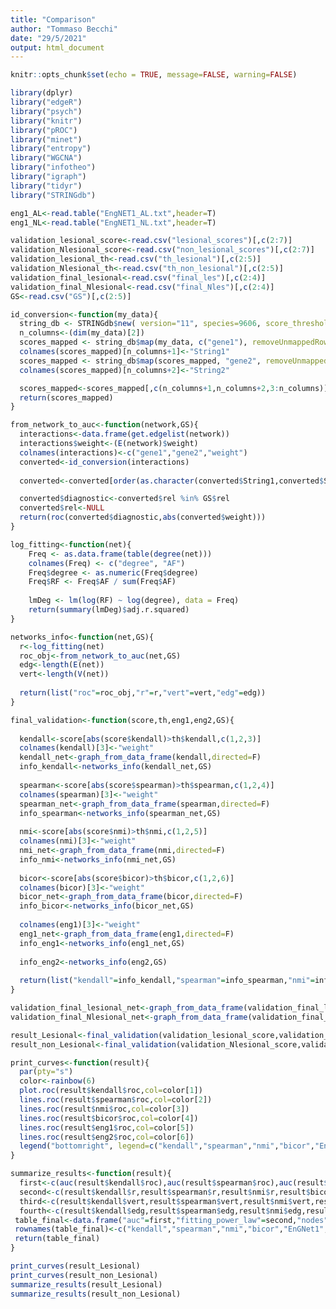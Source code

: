 ---
title: "Comparison"
author: "Tommaso Becchi"
date: "29/5/2021"
output: html_document
---

```{r setup, include=FALSE}
knitr::opts_chunk$set(echo = TRUE, message=FALSE, warning=FALSE)
```


```{r}
library(dplyr)
library("edgeR")
library("psych")
library("knitr")
library("pROC")
library("minet")
library("entropy")
library("WGCNA")
library("infotheo")
library("igraph")
library("tidyr")
library("STRINGdb")

```

```{r}
eng1_AL<-read.table("EngNET1_AL.txt",header=T)
eng1_NL<-read.table("EngNET1_NL.txt",header=T)

validation_lesional_score<-read.csv("lesional_scores")[,c(2:7)]
validation_Nlesional_score<-read.csv("non_lesional_scores")[,c(2:7)]
validation_lesional_th<-read.csv("th_lesional")[,c(2:5)]
validation_Nlesional_th<-read.csv("th_non_lesional")[,c(2:5)]
validation_final_lesional<-read.csv("final_les")[,c(2:4)]
validation_final_Nlesional<-read.csv("final_Nles")[,c(2:4)]
GS<-read.csv("GS")[,c(2:5)]
```


```{r}
id_conversion<-function(my_data){
  string_db <- STRINGdb$new( version="11", species=9606, score_threshold=0, input_directory="")
  n_columns<-(dim(my_data)[2])
  scores_mapped <- string_db$map(my_data, c("gene1"), removeUnmappedRows = TRUE)
  colnames(scores_mapped)[n_columns+1]<-"String1"
  scores_mapped <- string_db$map(scores_mapped, "gene2", removeUnmappedRows = TRUE)
  colnames(scores_mapped)[n_columns+2]<-"String2"

  scores_mapped<-scores_mapped[,c(n_columns+1,n_columns+2,3:n_columns)]
  return(scores_mapped)
}
```

```{r}
from_network_to_auc<-function(network,GS){
  interactions<-data.frame(get.edgelist(network))
  interactions$weight<-(E(network)$weight)
  colnames(interactions)<-c("gene1","gene2","weight")
  converted<-id_conversion(interactions)
  
  converted<-converted[order(as.character(converted$String1,converted$String2)),] %>% unite("rel", String1:String2, na.rm = TRUE, remove = FALSE)

  converted$diagnostic<-converted$rel %in% GS$rel
  converted$rel<-NULL
  return(roc(converted$diagnostic,abs(converted$weight)))
}
```

```{r}
log_fitting<-function(net){
    Freq <- as.data.frame(table(degree(net)))
    colnames(Freq) <- c("degree", "AF")
    Freq$degree <- as.numeric(Freq$degree)
    Freq$RF <- Freq$AF / sum(Freq$AF)
 
    lmDeg <- lm(log(RF) ~ log(degree), data = Freq)
    return(summary(lmDeg)$adj.r.squared)
}

```


```{r}
networks_info<-function(net,GS){
  r<-log_fitting(net)
  roc_obj<-from_network_to_auc(net,GS)
  edg<-length(E(net))
  vert<-length(V(net))
  
  return(list("roc"=roc_obj,"r"=r,"vert"=vert,"edg"=edg))
}

```

```{r}
final_validation<-function(score,th,eng1,eng2,GS){
  
  kendall<-score[abs(score$kendall)>th$kendall,c(1,2,3)]
  colnames(kendall)[3]<-"weight"
  kendall_net<-graph_from_data_frame(kendall,directed=F)
  info_kendall<-networks_info(kendall_net,GS)
  
  spearman<-score[abs(score$spearman)>th$spearman,c(1,2,4)]
  colnames(spearman)[3]<-"weight"
  spearman_net<-graph_from_data_frame(spearman,directed=F)
  info_spearman<-networks_info(spearman_net,GS)
  
  nmi<-score[abs(score$nmi)>th$nmi,c(1,2,5)]
  colnames(nmi)[3]<-"weight"
  nmi_net<-graph_from_data_frame(nmi,directed=F)
  info_nmi<-networks_info(nmi_net,GS)
  
  bicor<-score[abs(score$bicor)>th$bicor,c(1,2,6)]
  colnames(bicor)[3]<-"weight"
  bicor_net<-graph_from_data_frame(bicor,directed=F)
  info_bicor<-networks_info(bicor_net,GS)
  
  colnames(eng1)[3]<-"weight"
  eng1_net<-graph_from_data_frame(eng1,directed=F)
  info_eng1<-networks_info(eng1_net,GS)
  
  info_eng2<-networks_info(eng2,GS)
  
  return(list("kendall"=info_kendall,"spearman"=info_spearman,"nmi"=info_nmi,"bicor"=info_bicor,"eng1"=info_eng1,"eng2"=info_eng2))
}


```


```{r}
validation_final_lesional_net<-graph_from_data_frame(validation_final_lesional,directed=F)
validation_final_Nlesional_net<-graph_from_data_frame(validation_final_Nlesional,directed=F)

result_Lesional<-final_validation(validation_lesional_score,validation_lesional_th,eng1_AL,validation_final_lesional_net,GS)
result_non_Lesional<-final_validation(validation_Nlesional_score,validation_Nlesional_th,eng1_NL,validation_final_Nlesional_net,GS)

```

```{r}
print_curves<-function(result){
  par(pty="s")
  color<-rainbow(6)
  plot.roc(result$kendall$roc,col=color[1])
  lines.roc(result$spearman$roc,col=color[2])
  lines.roc(result$nmi$roc,col=color[3])
  lines.roc(result$bicor$roc,col=color[4])
  lines.roc(result$eng1$roc,col=color[5])
  lines.roc(result$eng2$roc,col=color[6])
  legend("bottomright", legend=c("kendall","spearman","nmi","bicor","EnGNet1","EnGNet2"), col=color, lwd=2)
}
```

```{r}
summarize_results<-function(result){
  first<-c(auc(result$kendall$roc),auc(result$spearman$roc),auc(result$nmi$roc),auc(result$bicor$roc),auc(result$eng1$roc),auc(result$eng2$roc))
  second<-c(result$kendall$r,result$spearman$r,result$nmi$r,result$bicor$r,result$eng1$r,result$eng2$r)
  third<-c(result$kendall$vert,result$spearman$vert,result$nmi$vert,result$bicor$vert,result$eng1$vert,result$eng2$vert)
  fourth<-c(result$kendall$edg,result$spearman$edg,result$nmi$edg,result$bicor$edg,result$eng1$edg,result$eng2$edg)
 table_final<-data.frame("auc"=first,"fitting_power_law"=second,"nodes"=third,"edges"=fourth)
 rownames(table_final)<-c("kendall","spearman","nmi","bicor","EnGNet1","EnGNet2")
 return(table_final)
}
```


```{r}

print_curves(result_Lesional)
print_curves(result_non_Lesional)
summarize_results(result_Lesional)
summarize_results(result_non_Lesional)

```

